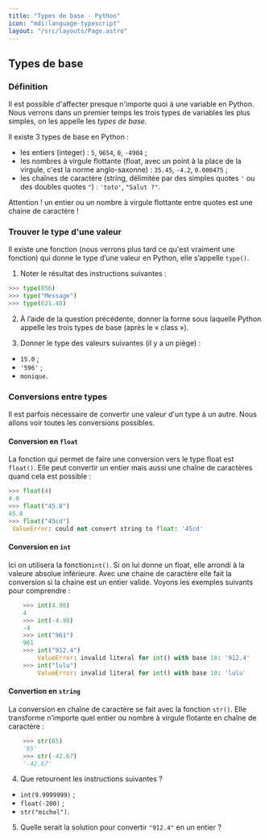 ```yaml
---
title: "Types de base - Python"
icon: "mdi:language-typescript"
layout: "/src/layouts/Page.astro"
---
```


## Types de base

### Définition

Il est possible d'affecter presque n'importe quoi à une variable en Python.
Nous verrons dans un premier temps les trois types de variables les plus
simples, on les appelle les _types de base_.

Il existe 3 types de base en Python :
- les entiers (integer) : `5`, `9654`, `0`, `-4984` ;
- les nombres à virgule flottante (float, avec un point à la place de la virgule, c'est la norme anglo-saxonne) : `35.45`, `-4.2`, `0.000475` ;
- les chaînes de caractère (string, délimitée par des simples quotes `'` ou des doubles quotes `"`) : `'toto'`, `"Salut ?"`.

Attention ! un entier ou un nombre à virgule flottante entre quotes est une
chaine de caractère !

### Trouver le type d'une valeur

Il existe une fonction (nous verrons plus tard ce qu'est vraiment une
fonction) qui donne le type d’une valeur en Python, elle s’appelle `type()`.

1. Noter le résultat des instructions suivantes :

```py
>>> type(856)
>>> type("Message")
>>> type(621.48)
```

2. À l’aide de la question précédente, donner la forme sous laquelle
Python appelle les trois types de base (après le « class »).

3. Donner le type des valeurs suivantes (il y a un piège) :
- `15.0` ;
- `'596'` ;
- `monique`.

### Conversions entre types

Il est parfois nécessaire de convertir une valeur d'un type à un autre. Nous
allons voir toutes les conversions possibles.

#### Conversion en `float`

La fonction qui permet de faire une conversion vers le type float est
`float()`. Elle peut convertir un entier mais aussi une chaîne de caractères
quand cela est possible :

```py
>>> float(4)
4.0
>>> float("45.8")
45.8
>>> float("45cd")
 ValueError: could not convert string to float: '45cd'
```

#### Conversion en `int`

Ici on utilisera la fonction`int()`. Si on lui donne un float, elle arrondi à
la valeure absolue inférieure. Avec une chaine de caractère elle fait la
conversion si la chaine est un entier valide. Voyons les exemples suivants
pour comprendre :

```py
    >>> int(4.98)
    4
    >>> int(-4.98)
    -4
    >>> int("961")
    961
    >>> int("912.4")
    	ValueError: invalid literal for int() with base 10: '912.4'
    >>> int("lulu")
    	ValueError: invalid literal for int() with base 10: 'lulu'
```

#### Convertion en `string`

La conversion en chaîne de caractère se fait avec la fonction `str()`. Elle
transforme n'importe quel entier ou nombre à virgule flotante en chaîne de
caractère :

```py
    >>> str(65)
    '65'
    >>> str(-42.67)
    '-42.67'
```

4. Que retournent les instructions suivantes ?
- `int(9.9999999)` ;
- `float(-200)` ;
- `str("michel")`.

5. Quelle serait la solution pour convertir `"912.4"` en un entier ?
